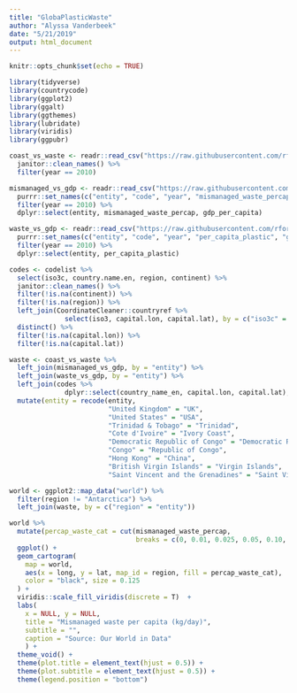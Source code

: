 ```yaml
---
title: "GlobaPlasticWaste"
author: "Alyssa Vanderbeek"
date: "5/21/2019"
output: html_document
---
```


```r
knitr::opts_chunk$set(echo = TRUE)

library(tidyverse)
library(countrycode)
library(ggplot2)
library(ggalt)
library(ggthemes)
library(lubridate)
library(viridis)
library(ggpubr)
```

```r
coast_vs_waste <- readr::read_csv("https://raw.githubusercontent.com/rfordatascience/tidytuesday/master/data/2019/2019-05-21/coastal-population-vs-mismanaged-plastic.csv") %>%
  janitor::clean_names() %>%
  filter(year == 2010)

mismanaged_vs_gdp <- readr::read_csv("https://raw.githubusercontent.com/rfordatascience/tidytuesday/master/data/2019/2019-05-21/per-capita-mismanaged-plastic-waste-vs-gdp-per-capita.csv") %>%
  purrr::set_names(c("entity", "code", "year", "mismanaged_waste_percap", "gdp_per_capita", "total_pop")) %>%
  filter(year == 2010) %>%
  dplyr::select(entity, mismanaged_waste_percap, gdp_per_capita)

waste_vs_gdp <- readr::read_csv("https://raw.githubusercontent.com/rfordatascience/tidytuesday/master/data/2019/2019-05-21/per-capita-plastic-waste-vs-gdp-per-capita.csv") %>%
  purrr::set_names(c("entity", "code", "year", "per_capita_plastic", "gdp_per_capita", "total_pop")) %>%
  filter(year == 2010) %>%
  dplyr::select(entity, per_capita_plastic)

codes <- codelist %>%
  select(iso3c, country.name.en, region, continent) %>%
  janitor::clean_names() %>%
  filter(!is.na(continent)) %>%
  filter(!is.na(region)) %>%
  left_join(CoordinateCleaner::countryref %>% 
              select(iso3, capital.lon, capital.lat), by = c("iso3c" = "iso3")) %>%
  distinct() %>%
  filter(!is.na(capital.lon)) %>%
  filter(!is.na(capital.lat))

waste <- coast_vs_waste %>%
  left_join(mismanaged_vs_gdp, by = "entity") %>%
  left_join(waste_vs_gdp, by = "entity") %>%
  left_join(codes %>%
              dplyr::select(country_name_en, capital.lon, capital.lat), by = c("entity" = "country_name_en")) %>%
  mutate(entity = recode(entity,
                         "United Kingdom" = "UK",
                         "United States" = "USA",
                         "Trinidad & Tobago" = "Trinidad",
                         "Cote d'Ivoire" = "Ivory Coast",
                         "Democratic Republic of Congo" = "Democratic Republic of the Congo",
                         "Congo" = "Republic of Congo",
                         "Hong Kong" = "China",
                         "British Virgin Islands" = "Virgin Islands",
                         "Saint Vincent and the Grenadines" = "Saint Vincent"))
```


```r
world <- ggplot2::map_data("world") %>%
  filter(region != "Antarctica") %>%
  left_join(waste, by = c("region" = "entity"))

world %>%
  mutate(percap_waste_cat = cut(mismanaged_waste_percap,
                                breaks = c(0, 0.01, 0.025, 0.05, 0.10, 0.30))) %>% # create categorical variable that breaks down the mismanaged waste per cap into discrete intervals
  ggplot() + 
  geom_cartogram(
    map = world,
    aes(x = long, y = lat, map_id = region, fill = percap_waste_cat),
    color = "black", size = 0.125
  ) +
  viridis::scale_fill_viridis(discrete = T)  +
  labs(
    x = NULL, y = NULL,
    title = "Mismanaged waste per capita (kg/day)",
    subtitle = "",
    caption = "Source: Our World in Data"
    ) +
  theme_void() +
  theme(plot.title = element_text(hjust = 0.5)) +
  theme(plot.subtitle = element_text(hjust = 0.5)) +
  theme(legend.position = "bottom")

```

